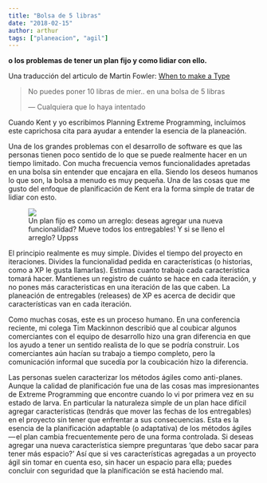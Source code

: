 ```yaml
---
title: "Bolsa de 5 libras"
date: "2018-02-15"
author: arthur
tags: ["planeacion", "agil"]
---
```


**o los problemas de tener un plan fijo y como lidiar con ello.**

Una traducción del articulo de Martin Fowler: [When to make a Type](https://martinfowler.com/bliki/FivePoundBag.html)

<blockquote>
    No puedes poner 10 libras de mier.. en una bolsa de 5 libras
    <p>— Cualquiera que lo haya intentado</p>
</blockquote>
<p>
    Cuando Kent y yo escribimos Planning Extreme Programming, incluimos este
    caprichosa cita para ayudar a entender la esencia de la planeación.
</p>
<p>
    Una de los grandes problemas con el desarrollo de software es que las
    personas tienen poco sentido de lo que se puede realmente hacer en un
    tiempo limitado. Con mucha frecuencia vemos funcionalidades apretadas en
    una bolsa sin entender que encajara en ella. Siendo los deseos humanos lo
    que son, la bolsa a menudo es muy pequeña. Una de las cosas que me gusto
    del enfoque de planificación de Kent era la forma simple de tratar de
    lidiar con esto.
</p>
<figure>
    <img src="https://cdn-images-1.medium.com/max/800/1*lJX-9L6dsEwymTKTR2JqQg.png" />
    <figcaption>
    Un plan fijo es como un arreglo: deseas agregar una nueva funcionalidad?
    Mueve todos los entregables! Y si se lleno el arreglo? Uppss
    </figcaption>
</figure>
<p>
    El principio realmente es muy simple. Divides el tiempo del proyecto en
    iteraciones. Divides la funcionalidad pedida en características (o
    historias, como a XP le gusta llamarlas). Estimas cuanto trabajo cada
    característica tomará hacer. Mantienes un registro de cuánto se hace en
    cada iteración, y no pones más caracteristicas en una iteración de las que
    caben. La planeación de entregables (releases) de XP es acerca de decidir
    que características van en cada iteración.
</p>
<p>
    Como muchas cosas, este es un proceso humano. En una conferencia reciente,
    mi colega Tim Mackinnon describió que al coubicar algunos comerciantes con
    el equipo de desarrollo hizo una gran diferencia en que los ayudo a tener
    un sentido realista de lo que se podría construir. Los comerciantes aún
    hacían su trabajo a tiempo completo, pero la comunicación informal que
    sucedía por la coubicación hizo la diferencia.
</p>
<p>
    Las personas suelen caracterizar los métodos ágiles como anti-planes.
    Aunque la calidad de planificación fue una de las cosas mas impresionantes
    de Extreme Programming que encontre cuando lo vi por primera vez en su
    estado de larva. En particular la naturaleza simple de un plan hace
    difícil agregar características (tendrás que mover las fechas de los
    entregables) en el proyecto sin tener que enfrentar a sus consecuencias.
    Esta es la esencia de la planificación adaptable (o adaptativa) de los
    métodos ágiles — el plan cambia frecuentemente pero de una forma
    controlada. Si deseas agregar una nueva característica siempre preguntaras
    ‘que debo sacar para tener más espacio?’ Así que si ves características
    agregadas a un proyecto ágil sin tomar en cuenta eso, sin hacer un espacio
    para ella; puedes concluir con seguridad que la planificación se está
    haciendo mal.
</p>
